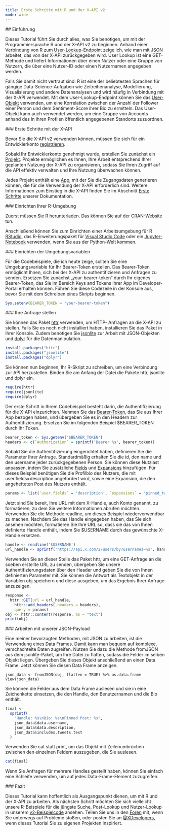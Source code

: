```yaml
---
title: Erste Schritte mit R und der X-API v2
mode: wide
---
```


<div id="introduction">
  ## Einführung
</div>

Dieses Tutorial führt Sie durch alles, was Sie benötigen, um mit der Programmiersprache R und der X-API v2 zu beginnen. Anhand einer Verbindung von R zum [User-Lookup](/de/x-api/users/lookup/introduction)-Endpoint zeige ich, wie man mit JSON arbeitet, das von der X-API zurückgegeben wird. User Lookup ist eine GET-Methode und liefert Informationen über einen Nutzer oder eine Gruppe von Nutzern, die über eine Nutzer-ID oder einen Nutzernamen angegeben werden.

Falls Sie damit nicht vertraut sind: R ist eine der beliebtesten Sprachen für gängige Data-Science-Aufgaben wie Zeitreihenanalyse, Modellierung, Visualisierung und andere Datenanalysen und wird häufig in Verbindung mit der X-API verwendet. Mit dem User-Lookup-Endpoint können Sie das [User-Objekt](/de/x-api/fundamentals/data-dictionary#user) verwenden, um eine Korrelation zwischen der Anzahl der Follower einer Person und dem Sentiment-Score ihrer Bio zu ermitteln. Das User-Objekt kann auch verwendet werden, um eine Gruppe von Accounts anhand des in ihren Profilen öffentlich angegebenen Standorts zuzuordnen.

<div id="getting-started-with-the-x-api">
  ### Erste Schritte mit der X-API
</div>

Bevor Sie die X-API v2 verwenden können, müssen Sie sich für ein Entwicklerkonto
[registrieren](https://developer.x.com/en/portal/petition/essential/basic-info).

Sobald Ihr Entwicklerkonto genehmigt wurde, erstellen Sie zunächst ein
[Projekt](/de/resources/fundamentals/projects). Projekte ermöglichen es Ihnen, Ihre Arbeit
entsprechend Ihrer geplanten Nutzung der X-API zu organisieren, sodass Sie Ihren
Zugriff auf die API effektiv verwalten und Ihre Nutzung überwachen können.

Jedes Projekt enthält eine [App](/de/resources/fundamentals/developer-apps), mit der Sie die
Zugangsdaten generieren können, die für die Verwendung der X-API erforderlich sind. Weitere Informationen
zum Einstieg in die X-API finden Sie im Abschnitt
[Erste Schritte](/de/x-api/getting-started/about-x-api) unserer
Dokumentation.

<div id="getting-your-r-environment-set-up">
  ### Einrichten Ihrer R-Umgebung
</div>

Zuerst müssen Sie [R herunterladen](https://cloud.r-project.org/). Das können Sie
auf der [CRAN-Website](https://cran.r-project.org/) tun.

Anschließend können Sie zum Einrichten einer Arbeitsumgebung für R
[RStudio](https://www.rstudio.com/), das R-Erweiterungspaket für
[Visual Studio Code](https://marketplace.visualstudio.com/items?itemName=Ikuyadeu.r-pack)
oder ein
[Jupyter-Notebook](https://docs.anaconda.com/anaconda/navigator/tutorials/r-lang/)
verwenden, wenn Sie aus der Python-Welt kommen.

<div id="setting-up-your-environment-variable">
  ### Einrichten der Umgebungsvariablen
</div>

Für die Codebeispiele, die ich heute zeige, sollten Sie eine
Umgebungsvariable für Ihr Bearer-Token erstellen. Das Bearer-Token ermöglicht Ihnen,
sich bei der X-API zu authentifizieren und Anfragen zu senden. Ersetzen Sie zunächst
„your-bearer-token“ durch Ihr eigenes Bearer-Token, das Sie im Bereich
Keys and Tokens Ihrer App im Developer-Portal erhalten können. Führen Sie diese
Codezeile in der Konsole aus, bevor Sie mit dem Schreiben eines Skripts beginnen.

```r
Sys.setenv(BEARER_TOKEN = "your-bearer-token")
```

<div id="making-your-request">
  ### Ihre Anfrage stellen
</div>

Sie können das Paket
[httr](https://cran.r-project.org/web/packages/httr/index.html) verwenden, um HTTP-
Anfragen an die X-API zu stellen. Falls Sie es noch nicht installiert haben,
installieren Sie das Paket in Ihrer Konsole. Zudem benötigen Sie
[jsonlite](https://cran.r-project.org/web/packages/jsonlite/index.html) zur Arbeit mit JSON-Objekten und [dplyr](https://dplyr.tidyverse.org/) für die Datenmanipulation.

```r
install.packages("httr")
install.packages("jsonlite")
install.packages("dplyr")
```

Sie können nun beginnen, Ihr R-Skript zu schreiben, um eine Verbindung zur API herzustellen. Binden Sie am Anfang der
Datei die Pakete httr, jsonlite und dplyr ein.

```r
require(httr)
require(jsonlite)
require(dplyr)
```

Der erste Schritt in Ihrem Codebeispiel besteht darin, die Authentifizierung für die
X-API einzurichten. Nehmen Sie das
[Bearer-Token](/de/resources/fundamentals/authentication#using-and-generating-an-app-only-bearer-token), das Sie aus
Ihrer App bezogen haben, und übergeben Sie es in den Headern zur Authentifizierung. Ersetzen Sie im folgenden
Beispiel $BEARER\_TOKEN durch Ihr Token.

```r
bearer_token <- Sys.getenv("$BEARER_TOKEN")
headers <- c(`Authorization` = sprintf('Bearer %s', bearer_token))
```

Sobald Sie die Authentifizierung eingerichtet haben, definieren Sie die Parameter Ihrer Anfrage.
Standardmäßig erhalten Sie die id, den name und den username jeder zurückgegebenen Person.
Sie können diese Nutzlast anpassen, indem Sie zusätzliche
[Fields](/de/x-api/fundamentals/fields) und
[Expansions](/de/x-api/fundamentals/expansions) hinzufügen. Für dieses Beispiel benötigen Sie
die Profilbio des Nutzers, die mit user.fields=description angefordert wird,
sowie eine Expansion, die den angehefteten Post des Nutzers enthält.

```r
params <- list(`user.fields` = 'description', `expansions` = 'pinned_tweet_id')
```

Jetzt sind Sie bereit, Ihre URL mit dem X-Handle, auch Konto genannt,
zu formatieren, zu dem Sie weitere Informationen abrufen möchten. Verwenden Sie die Methode readline,
um dieses Beispiel wiederverwendbar zu machen. Nachdem Sie das Handle eingegeben haben, das Sie sich ansehen möchten,
formatieren Sie Ihre URL so, dass sie das von Ihnen definierte Handle enthält, indem Sie $USERNAME durch
das gewünschte X-Handle ersetzen.

```r
handle <- readline('$USERNAME')
url_handle <- sprintf('https://api.x.com/2/users/by?usernames=%s', handle)
```

Verwenden Sie an dieser Stelle das Paket httr, um eine GET-Anfrage an die soeben erstellte
URL zu senden, übergeben Sie unsere Authentifizierungsdaten über den Header und geben Sie die
von Ihnen definierten Parameter mit. Sie können die Antwort als Textobjekt in der
Variablen obj speichern und diese ausgeben, um das Ergebnis Ihrer Anfrage anzuzeigen.

```r
response <-
  httr::GET(url = url_handle,
    httr::add_headers(.headers = headers),
    query = params)
obj <- httr::content(response, as = "text")
print(obj)
```

<div id="working-with-our-json-payload">
  ### Arbeiten mit unserer JSON-Payload
</div>

Eine meiner bevorzugten Methoden, mit JSON zu arbeiten, ist die Verwendung eines Data Frames. Damit kann man bequem auf komplexe, verschachtelte Daten zugreifen. Nutzen Sie dazu die Methode fromJSON aus dem
jsonlite-Paket, um Ihre Datei zu flatten, sodass die Felder im selben
Objekt liegen. Übergeben Sie dieses Objekt anschließend an einen Data Frame. Jetzt können Sie diesen
Data Frame anzeigen.

```
json_data <- fromJSON(obj, flatten = TRUE) %>% as.data.frame
View(json_data)
```

Sie können die Felder aus dem Data Frame auslesen und sie in eine
Zeichenkette einsetzen, die den Handle, den Benutzernamen und die Bio enthält.

```r
final <-
  sprintf(
    "Handle: %s\nBio: %s\nPinned Post: %s",
    json_data$data.username,
    json_data$data.description,
    json_data$includes.tweets.text
  )
```

Verwenden Sie cat statt print, um das Objekt mit Zeilenumbrüchen zwischen den einzelnen Feldern auszugeben,
die Sie auslesen.

```r
cat(final)
```

Wenn Sie Anfragen für mehrere Handles gestellt haben, können Sie einfach eine Schleife verwenden,
um auf jedes Data-Frame-Element zuzugreifen.

<div id="conclusion">
  ### Fazit
</div>

Dieses Tutorial kann hoffentlich als Ausgangspunkt dienen, um mit R und der X‑API zu arbeiten. Als nächsten Schritt möchten Sie sich vielleicht unsere R-Beispiele für die jüngste Suche, Post-Lookup und Nutzer-Lookup in unserem
[v2-Beispielcode](https://github.com/xdevplatform) ansehen. Teilen Sie uns in den
[Foren](https://devcommunity.x.com/) mit, wenn Sie unterwegs auf Probleme stoßen, oder posten Sie an [@XDevelopers](https://x.com/XDevelopers), wenn dieses
Tutorial Sie zu eigenen Projekten inspiriert.